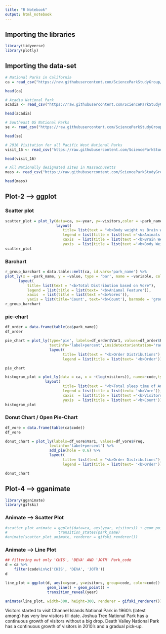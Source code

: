 ```yaml
---
title: "R Notebook"
output: html_notebook
---
```


## Importing the libraries
```r
library(tidyverse)
library(plotly)
```

## Importing the data-set
```r
# National Parks in California
ca = read_csv("https://raw.githubusercontent.com/ScienceParkStudyGroup/r-lesson-based-on-ohi-data-training/gh-pages/data/ca.csv") 

head(ca)
```

```r
# Acadia National Park
acadia <- read_csv("https://raw.githubusercontent.com/ScienceParkStudyGroup/r-lesson-based-on-ohi-data-training/gh-pages/data/acadia.csv")

head(acadia)
```

```r

# Southeast US National Parks
se <- read_csv("https://raw.githubusercontent.com/ScienceParkStudyGroup/r-lesson-based-on-ohi-data-training/gh-pages/data/se.csv")

head(se)
```

```r
# 2016 Visitation for all Pacific West National Parks
visit_16 <- read_csv("https://raw.githubusercontent.com/ScienceParkStudyGroup/r-lesson-based-on-ohi-data-training/gh-pages/data/visit_16.csv")

head(visit_16)
```

```r
# All Nationally designated sites in Massachusetts
mass <- read_csv("https://raw.githubusercontent.com/ScienceParkStudyGroup/r-lesson-based-on-ohi-data-training/gh-pages/data/mass.csv")

head(mass)
```

## Plot-2 --> ggplot
### Scatter plot
```r
scatter_plot = plot_ly(data=ca, x=~year, y=~visitors,color = ~park_name, type='scatter',mode='markers') %>%
                       layout(
                          title= list(text = "<b>Body weight vs Brain weight"),
                          legend = list(title = list(text ='<b>Animals')), 
                          xaxis  = list(title = list(text ='<b>Brain Weight')),
                          yaxis  = list(title = list(text ='<b>Body Weight')))
scatter_plot
```

### Barchart
```r
r_group_barchart = data.table::melt(ca, id.vars='park_name') %>%
plot_ly(x = ~park_name, y = ~value, type = 'bar', name = ~variable, color = ~variable) %>%
      layout(
          title= list(text = "<b>Total Distribution based on Vore"),
          legend = list(title = list(text= '<b>Aniamal Feature')),
          xaxis  = list(title = list(text ='<b>Vores')),
          yaxis = list(title='Count', text='<b>Count'), barmode = 'group')
r_group_barchart
```
### pie-chart
```r
df_order = data.frame(table(ca$park_name))
df_order
```

```r
pie_chart = plot_ly(type='pie', labels=df_order$Var1, values=df_order$Freq, 
                    textinfo='label+percent',insidetextorientation='radial') %>%
                    layout(
                          title= list(text = "<b>Order Distributions"),
                          legend = list(title = list(text= '<b>Order')))

pie_chart
```

```r
histogram_plot = plot_ly(data = ca, x = ~(log(visitors)), name=~code,type="histogram") %>%
                  layout(
                          title= list(text = "<b>Total sleep time of Animals based on Vore"),
                          legend = list(title = list(text= '<b>Vore')),
                          xaxis  = list(title = list(text ='<b>Visitors')),
                          yaxis  = list(title = list(text ='<b>Count')))
histogram_plot
```

### Donut Chart / Open Pie-Chart
```r
df_vore = data.frame(table(ca$code))
df_vore
```

```r
donut_chart = plot_ly(labels=df_vore$Var1, values=df_vore$Freq, 
                    textinfo='label+percent') %>%
                    add_pie(hole = 0.6) %>%
                    layout(
                          title= list(text = "<b>Order Distributions"),
                          legend = list(title = list(text= '<b>Order')))

donut_chart
```

## Plot-4 --> gganimate
```r
library(gganimate)
library(gifski)
```

### Animate --> Scatter Plot
```r
#scatter_plot_animate = ggplot(data=ca, aes(year, visitors)) + geom_point() +                
#                       transition_states(park_name)
#animate(scatter_plot_animate, renderer = gifski_renderer())
```

### Animate --> Line Plot
```r
## filtering out only 'CHIS', 'DEVA' AND 'JOTR' Park_code
d = ca %>%
    filter(code%in%c('CHIS', 'DEVA', 'JOTR'))
d
```

```r
line_plot = ggplot(d, aes(x=year, y=visitors, group=code, color=code)) + 
                   geom_line() + geom_point() + 
                   transition_reveal(year)

animate(line_plot, width=300, height=300, renderer = gifski_renderer())
```
Visitors started to visit Channel Islands National Park in 1960's (latest among) has very low visitors till date.
Joshua Tree National Park has a continuous growth of visitors without a big drop.
Death Valley National Park has a continuous growth of visitors in 2010's and a gradual pick-up.
```r
```

```r
```

```r
```

```r
```


```r
```


```r
```

